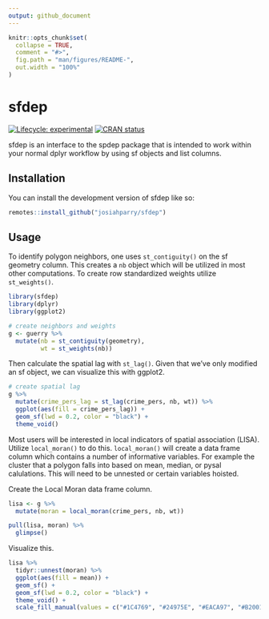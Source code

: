 ```yaml
---
output: github_document
---
```


<!-- README.md is generated from README.Rmd. Please edit that file -->

```r
knitr::opts_chunk$set(
  collapse = TRUE,
  comment = "#>",
  fig.path = "man/figures/README-",
  out.width = "100%"
)
```

# sfdep

<!-- badges: start -->
[![Lifecycle: experimental](https://img.shields.io/badge/lifecycle-experimental-orange.svg)](https://lifecycle.r-lib.org/articles/stages.html#experimental)
[![CRAN status](https://www.r-pkg.org/badges/version/sfdep)](https://CRAN.R-project.org/package=sfdep)
<!-- badges: end -->

sfdep is an interface to the spdep package that is intended to work within your normal dplyr workflow by using sf objects and list columns. 

## Installation

You can install the development version of sfdep like so:

``` r
remotes::install_github("josiahparry/sfdep")
```

## Usage

To identify polygon neighbors, one uses `st_contiguity()` on the sf geometry column. This creates a `nb` object which will be utilized in most other computations. To create row standardized weights utilize `st_weights()`. 


```r
library(sfdep)
library(dplyr)
library(ggplot2)

# create neighbors and weights
g <- guerry %>% 
  mutate(nb = st_contiguity(geometry),
         wt = st_weights(nb))
```

Then calculate the spatial lag with `st_lag()`. Given that we've only modified an sf object, we can visualize this with ggplot2.

```r
# create spatial lag
g %>% 
  mutate(crime_pers_lag = st_lag(crime_pers, nb, wt)) %>% 
  ggplot(aes(fill = crime_pers_lag)) + 
  geom_sf(lwd = 0.2, color = "black") +
  theme_void()
```

Most users will be interested in local indicators of spatial association (LISA). Utilize `local_moran()` to do this. `local_moran()` will create a data frame column which contains a number of informative variables. For example the cluster that a polygon falls into based on mean, median, or pysal calulations. This will need to be unnested or certain variables hoisted.

Create the Local Moran data frame column.
```r
lisa <- g %>% 
  mutate(moran = local_moran(crime_pers, nb, wt))

pull(lisa, moran) %>% 
  glimpse()
```

Visualize this.

```r
lisa %>% 
  tidyr::unnest(moran) %>% 
  ggplot(aes(fill = mean)) +
  geom_sf() +
  geom_sf(lwd = 0.2, color = "black") +
  theme_void() +
  scale_fill_manual(values = c("#1C4769", "#24975E", "#EACA97", "#B20016"))
```

<!-- ## Neighbor apply function -->

<!-- In the case that you want to create custom local level metrics, you can do so with the function `st_nb_apply()`. This provides a purrr like interface to do calculation on an observation $x_{i}$ using it's neighbors, $x_{ij}$, and their respective weights $w_{ij}$. In the formula syntax utilize `.xij`, `.nb` and `.wt` for these values respectively. We can specify the type of output with the suffix argument. By default this will be `"dbl"`. These can be any purrr sufix. To get the default list output use `"list"`.  -->

<!-- For example  -->

<!-- ```{r} -->
<!-- g %>%  -->
<!--   transmute(x = st_nb_apply(crime_pers, nb, wt,  -->
<!--                             .f = function(.xij, .wt, ...) sum((.xij - crime_pers)^2) / (length(.wt) + 1), suffix = "dbl")) -->
<!-- ``` -->


